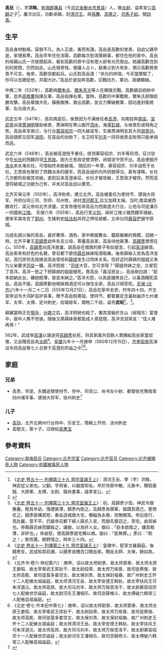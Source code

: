 '''高岳'''（{{Bd|512年||555年|12月21日|catIdx=G}}），字'''洪略'''，[[勃海郡|勃海郡]][[蓨县|蓨县]]（今[[河北省|河北省]][[衡水市|衡水市]][[景县|景县]]）人，赠[[太尉|太尉]]、谥孝宣公[[高翻|高翻]]之子<ref>《[[S:北史/卷051|北史 卷五十一 列傳第三十九 齊宗室諸王上]]》：清河王岳，學（字）洪略，神武從父弟也。父翻，字飛雀，以器度知名，卒於侍禦中散。元象中，贈假黃鉞、大將軍、太傅、太尉、錄尚書事，諡孝宣公。</ref>。屢次出征，功勳卓越，封[[清河王|清河王]]。與[[孫騰|孫騰]]、[[高隆之|高隆之]]、[[司馬子如|司馬子如]]，號[[四貴|四貴]]。

==生平==
高岳身材魁梧，容貌不凡，為人正直，勇而有謀。高岳是高歡的堂弟，自幼父親早逝，家境貧寒。高岳早年住在洛陽，高歡每次到洛陽辦事，都住在他的家中。高岳的母親山氏一次夜間起床，看到高歡的房中沒有燈火卻有光亮發出。她讓高歡住到別的房間，仍然如此。山氏很奇怪，便讓人占卜，結果占到大有卦，預示高歡將來貴不可言。後來，高歡信都起兵。山氏對高岳道：“赤光的祥瑞，今天當應驗了，你可以去跟從他，共圖大計。”高岳於是投奔高歡，征戰四方，軍功、政績顯赫。

中興二年（532年），高歡與[[爾朱兆|爾朱兆]]、[[爾朱天光|爾朱天光]]等人在韓陵交戰。高歡親自統帥中軍，並命[[高敖曹|高敖曹]]指揮左軍，高岳指揮右軍。當時，高歡的中軍戰敗，爾朱氏部隊趁勝攻擊。高岳舉旗大吼，橫衝敵陣，救出高歡，並合力擊破敵軍，因功進封衛將軍、右光祿大夫。

武定五年（547年），高欢病逝后，侯景因为不满继任者[[高澄|高澄]]，向南投奔[[南梁|南梁]]。[[梁武帝|梁武帝]]派遣[[萧渊明|萧渊明]]援助侯景，萧渊明在寒山掘开[[泗水|泗水]]，淹灌[[彭城|彭城]]，与侯景形成犄角之势。高岳率军南讨，与行台[[慕容绍宗|慕容绍宗]]一同大破梁军，生擒萧渊明及其大将[[胡贵孙|胡贵孙]]。高岳随即又回军[[涡阳|涡阳]]，在高岳的协助下，左卫将军[[刘丰|刘丰]]一同将侯景击败得只能单骑而逃。 

武定六年（548年），高岳被高澄授予重任，统领慕容绍宗、刘丰等将领，征讨驻守在[[长社|长社]]的西魏将领[[王思政|王思政]]。因为王思政坚壁清野，闭城坚守而不出。高岳便掘开[[洧水|洧水]]来水淹长社，可惜始终未能破城。 随后的一年里，慕容绍宗、刘丰战死于长社，王思政也等到了西魏派来的援军。而高岳组织内外防御得当，甚有谋略，长社几次都险些被其攻破。直到后来高澄亲征，长社才被攻破，王思政才被俘。然而高澄将破城之功据为己有，并未对高岳加以重赏。
 
北齐天保元年（550年），高洋称帝，建立北齐。高岳被委任为使持节、骠骑大将军、开府仪同三司、宗师、司州牧，进封[[清河郡王|清河郡王]],后又加拜太保。当时,南梁被西魏攻打，梁元帝向北齐求援。文宣帝便任命高岳为西南道大行台，让他与司徒潘乐一同援助[[江陵|江陵]]。 天保六年（555年），高岳行至[[义阳|义阳]]，闻听江陵义被西魏军城破，便率军南攻克了[[郢州|郢州]]，生擒刺史[[陆法和|陆法和]]并将之押往邺都，又命仪同[[慕容俨|慕容俨]]据守郢城。

功成名就以後的高岳，喜好奢侈、酒色，家中歌姬舞女、鐘鼓器樂的規模，冠絕一時。北齐平秦王[[高歸彥|高歸彥]]幼年失去父母，寄養高岳家，高岳待他甚薄，[[高歸彥|高歸彥]]懷恨在心。555年，[[高歸彥|高歸彥]]向高洋進讒，說高岳在城南的房子有如皇宮，引起[[齐文宣帝|高洋]]嫉恨。高岳素來有好色的名聲，曾召鄴下歌伎[[薛氏|薛氏]]姊妹陪酒取樂。後來薛妹入宮為高洋宠妃。高归彦则去挑拨说高岳曾经和[[薛嫔|薛嫔]]发生过肉体关系。恰好这时薛嫔的姐姐又来为父亲要求[[司徒|司徒]]一職，高洋怒說：“[[司徒|司徒]]大官，怎可求得？”薛姐恃妹之宠，又冒犯了高洋。高洋一怒之下把薛嫔的姐姐锯死。責高岳「姦淫民女」，高岳辯白說：“臣本欲納此女，嫌她輕薄，故並未納之。”高洋大怒，以為是譏笑自己，以毒酒賜死高岳。高岳不服，高歸彥勸他喝掉鴆酒还可以保住全家，高岳只得受死。[[天保_(北齐)|天保 (北齐)]]六年十一月二十二日（555年12月21日），高岳在家中去世，时年四十四。齐文宣帝诏令大鸿胪监护丧事，赠予高岳假黄钺、使持节、都督冀定沧瀛赵幽济七州诸军、太宰、太傅、定州刺史，给辒辌车，赗物二千段，谥号'''武昭'''<ref name=autogenerated3>{{Cite book | author = 齐运通，杨建锋编| title = 《洛阳新获墓志 2015》 | location =北京市 | publisher = 中华书局 | date=2017.02 | pages =35|ISBN =978-7-101-11804-9| accessdate = 2017-02-01 | url = | language= zh-hant| quote = }}</ref>。<ref>《[[S:北史/卷051|北史 卷五十一 列傳第三十九 齊宗室諸王上]]》：初，高歸彥少孤，神武令嶽撫養。輕其年幼，情禮甚薄，歸彥內銜之。及歸彥為領軍，嶽謂其德己，更倚仗之。歸彥密構其短，奏岳造城南大宅，僭擬為永巷，但無闕耳。帝后夜行，見壯麗，意不平。仍屬帝召鄴下婦人薛氏入宮，而嶽先嘗迎之，至宅，由其姊也。帝縣薛氏姊而鋸殺之，讓嶽，以為奸人女。嶽曰：「臣本欲取之，嫌其輕薄，非奸也。」帝益怒，使高歸彥就宅賜以鴆。嶽曰：「臣無罪。」彥曰：「飲之！」飲而薨。朝野惜之，時年三十四。</ref>。

薛嬪當時正在[[懷孕|懷孕]]，[[分娩|分娩]]之后，高洋把她也殺了，置其首級於东山（邺城东）宴會中，座中人無不惊骇。隨後又將薛妹骨骸製成人骨琵琶，高洋流泪哭说：“佳人难再得！”

562年，武成帝[[高湛|高湛]]以谋逆将[[高歸彥|高歸彥]]处死，将其家属共百餘人賞賜給高岳家當奴僕，又追贈高岳為[[太師|太師]]<ref>《[[S:北史/卷051|北史 卷五十一 列傳第三十九 齊宗室諸王上]]》：皇建中，配享文襄廟庭。後歸彥反，武成知其前譖，以歸彥良賤百口贈岳家。贈岳太師、太保，餘如故。</ref>。[[皇建_(北齐)|皇建]]元年十一月庚申（560年12月15日），[[齐孝昭帝|齐孝昭帝]]高演诏令将高岳等七人合祭于高澄的宗庙之中<ref>《北齐书·卷六·帝纪第六》：庚申，诏以故太师尉景、故太师窦泰、故太师太原王娄昭、故太宰章武王厍狄干、故太尉段荣、故太师万俟普、故司徒蔡俊、故太师高乾、故司徒莫多娄贷文、故太保刘贵、故太保封祖裔、故广州刺史王怀十二人配飨太祖庙庭，故太师清河王岳、故太宰安德王韩轨、故太宰扶风王可朱浑道元、故太师高昂、故大司马刘丰、故太师万俟受洛干、故太尉慕容绍宗七人配飨世宗庙庭，故太尉河东王潘相乐、故司空薛脩义、故太傅破六韩常三人配飨显祖庙庭。</ref><ref>《北史·卷七·齐本纪中第七》：庚申，诏以故太师尉景、故太师窦泰、故太师太原王娄昭、故太宰章武王库狄干、故太尉段荣、故太师万俟普、故司徒蔡俊、故太师高乾、故司徒莫多娄贷文、故太保刘贵、故太保封祖裔、故广州刺史王怀十二人配飨太祖庙庭；故太师清河王岳、故太宰安德王韩轨、故太宰扶风王可朱浑道元、故太师高昂、故大司马刘丰、故太师万俟受洛干、故太尉慕容绍宗十一人配飨世宗庙庭；故太尉河东王潘相乐、故司空薛修义、故太傅破六韩常三人配飨高祖庙庭。</ref>。

==家庭==
===兄弟===
*高贵，早逝，东魏追赠使持节、侍中、司空公、尚书左仆射、都督徐兖豫南青四州诸军事、骠骑大将军、徐州刺史<ref name=autogenerated1>{{Cite book | author = 大同北朝艺术研究院 | title = 《北朝艺术研究院藏品图录》 | location =  北京 | publisher = 文物出版社 | date =  2016年5月 | pages =98-100|ISBN =978-7-5010-4630-0| accessdate = 2017-02-16 | url = | language= zh-hans| quote = }}</ref>

===儿子===
*[[高劢|高劢]]，北齐北朔州行台侍中、乐安王，隋朝上开府、洮州刺史
*高敬文，第十子，过继给[[高惠宝|高惠宝]]

==參考資料==
{{reflist}}

[[Category:渤海高氏|Category:渤海高氏]]
[[Category:北齐宗室|Category:北齐宗室]]
[[Category:北齐官员|Category:北齐官员]]
[[Category:北齐被赐死人物|Category:北齐被赐死人物]]
[[Category:中國被毒死人物|Category:中國被毒死人物]]